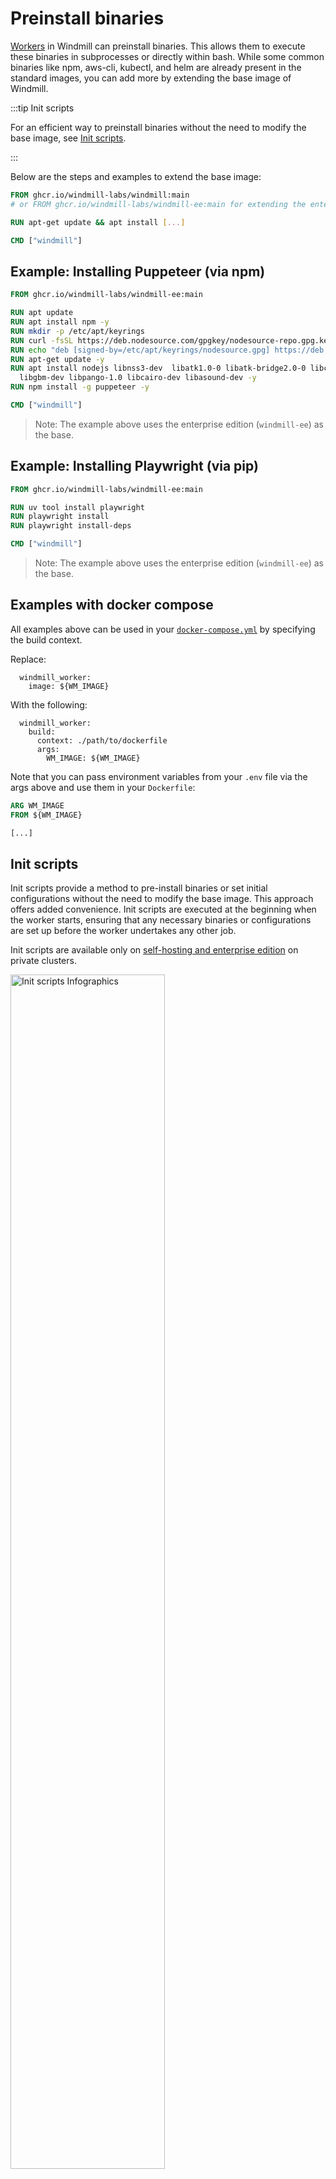 
# Preinstall binaries

[Workers](../../core_concepts/9_worker_groups/index.mdx) in Windmill can preinstall binaries. This allows them to execute these binaries in subprocesses or directly within bash. While some common binaries like npm, aws-cli, kubectl, and helm are already present in the standard images, you can add more by extending the base image of Windmill.

:::tip Init scripts

For an efficient way to preinstall binaries without the need to modify the base image, see [Init scripts](#init-scripts).

:::

Below are the steps and examples to extend the base image:

```dockerfile
FROM ghcr.io/windmill-labs/windmill:main
# or FROM ghcr.io/windmill-labs/windmill-ee:main for extending the enterprise edition

RUN apt-get update && apt install [...]

CMD ["windmill"]
```

## Example: Installing Puppeteer (via npm)

```dockerfile
FROM ghcr.io/windmill-labs/windmill-ee:main

RUN apt update
RUN apt install npm -y
RUN mkdir -p /etc/apt/keyrings
RUN curl -fsSL https://deb.nodesource.com/gpgkey/nodesource-repo.gpg.key |  gpg --dearmor -o /etc/apt/keyrings/nodesource.gpg
RUN echo "deb [signed-by=/etc/apt/keyrings/nodesource.gpg] https://deb.nodesource.com/node_20.x nodistro main" | tee /etc/apt/sources.list.d/nodesource.list
RUN apt-get update -y
RUN apt install nodejs libnss3-dev  libatk1.0-0 libatk-bridge2.0-0 libcups2-dev  libdrm-dev libxkbcommon-dev libxcomposite-dev libxdamage-dev libxrandr-dev\
  libgbm-dev libpango-1.0 libcairo-dev libasound-dev -y
RUN npm install -g puppeteer -y

CMD ["windmill"]
```

> Note: The example above uses the enterprise edition (`windmill-ee`) as the base.

## Example: Installing Playwright (via pip)

```dockerfile
FROM ghcr.io/windmill-labs/windmill-ee:main

RUN uv tool install playwright
RUN playwright install
RUN playwright install-deps

CMD ["windmill"]
```

> Note: The example above uses the enterprise edition (`windmill-ee`) as the base.

## Examples with docker compose

All examples above can be used in your [`docker-compose.yml`](https://github.com/windmill-labs/windmill/blob/main/docker-compose.yml) by specifying the build context.

Replace:

```
  windmill_worker:
    image: ${WM_IMAGE}
```

With the following:

```
  windmill_worker:
    build:
      context: ./path/to/dockerfile
      args:
        WM_IMAGE: ${WM_IMAGE}
```

Note that you can pass environment variables from your `.env` file via the args above and use them in your `Dockerfile`:

```dockerfile
ARG WM_IMAGE
FROM ${WM_IMAGE}

[...]
```

## Init scripts

Init scripts provide a method to pre-install binaries or set initial configurations without the need to modify the base image. This approach offers added convenience.
Init scripts are executed at the beginning when the worker starts, ensuring that any necessary binaries or configurations are set up before the worker undertakes any other job.

Init scripts are available only on [self-hosting and enterprise edition](/pricing) on private clusters.

<div style={{ display: 'flex', justifyContent: 'center', alignItems: 'center', height: '100%' }}>
	<img
		src={require('./init_scripts.png.webp').default}
		alt="Init scripts Infographics"
		title="Init scripts Infographics"
		width="70%"
	/>
</div>

<br />

Any scripts are set from the [Worker Management UI](../../misc/11_worker_group_management_ui/index.mdx), at the worker group level. Any script content specified in `INIT_SCRIPT` will be executed at the beginning when each worker of the worker group starts.

When adjustments are made in the [Worker Management UI](../../misc/11_worker_group_management_ui/index.mdx), the workers will shut down and are expected to be restarted by their supervisor (Docker or k8s).

The execution of Init scripts is inspectable in the superadmin workspace, with `Kind = All` filter. The path of those executions are `init_script_{worker_name}`.

![Worker Group edit config](../../core_concepts/9_worker_groups/worker_group_ui.png.webp)

<iframe
	style={{ aspectRatio: '16/9' }}
	src="https://www.youtube.com/embed/2o28HMF1Cnk"
	title="YouTube video player"
	frameBorder="0"
	allow="accelerometer; autoplay; clipboard-write; encrypted-media; gyroscope; picture-in-picture; web-share"
	allowFullScreen
	className="border-2 rounded-lg object-cover w-full dark:border-gray-800"
></iframe>

<br />

:::info
Windmill does not pre-install pip or python directly in the base image as system binaries, instead it uses uv and uv manages the python versions (including pre-installing one for performance).

To pre-install packages using pip, you will want to use uv, in particular the [uv tool install](https://docs.astral.sh/uv/concepts/tools/#tools-directory) command. The bin path of uv tool is already in the PATH of the worker, so your jobs will be able to run directly binaries installed in such way.

To have packages be available for import, place them in `/tmp/windmill/cache/python_xyz/global-site-packages` where xyz is the python version intended. For python 3.11, the path would be `/tmp/windmill/cache/python_311/global-site-packages`.

:::

### Example: Installing Playwright (via uv)

```bash
uv tool install playwright
playwright install
playwright install-deps
```

More at:

<div className="grid grid-cols-2 gap-6 mb-4">
	<DocCard
		title="Workers and worker groups"
		description="Worker Groups allow users to run scripts and flows on different machines with varying specifications."
		href="/docs/core_concepts/worker_groups"
	/>
	<DocCard
		title="Worker groups management UI"
		description="On Enterpris Edition, worker groups can be managed through Windmill UI."
		href="/docs/misc/worker_group_management_ui"
	/>
</div>
